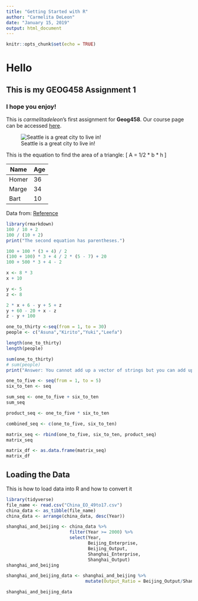 ---
title: "Getting Started with R"
author: "Carmelita DeLeon"
date: "January 15, 2019"
output: html_document
---


```{r setup, include=FALSE}
knitr::opts_chunk$set(echo = TRUE)
```

# Hello
## This is my GEOG458 Assignment 1
### I hope you enjoy!

This is *carmelitadeleon*'s first assignment for **Geog458**. Our course page can be accessed [here](https://canvas.uw.edu/courses/1269928).

![Seattle is a great city to live in!](https://cdn.pixabay.com/photo/2015/08/01/13/47/seattle-870282_1280.jpg)


This is the equation to find the area of a triangle: \[ A = 1/2 * b * h \]

Name          | Age
------------- | -------------
Homer         | 36
Marge         | 34
Bart          | 10
Data from: [Reference](https://www.thoughtco.com/age-of-homer-marge-bart-lisa-135494)


```{r task_six}
library(rmarkdown)
100 / 10 + 2
100 / (10 + 2)
print("The second equation has parentheses.")

100 + 100 * (3 + 4) / 2
(100 + 100) * 3 + 4 / 2 * (5 - 7) + 20
100 + 500 * 3 + 4 - 2
```

```{r task_seven}
x <- 8 * 3
x + 10

y <- 5
z <- 8

2 * x + 6 - y + 5 + z
y + 60 - 20 + x - z
z - y + 100
```

```{r task_eight}
one_to_thirty <-seq(from = 1, to = 30)
people <- c("Asuna","Kirito","Yuki","Leefa")

length(one_to_thirty)
length(people)

sum(one_to_thirty)
# sum(people)
print("Answer: You cannot add up a vector of strings but you can add up a vector of numbers")
```

```{r task_nine}
one_to_five <- seq(from = 1, to = 5)
six_to_ten <- seq

sum_seq <- one_to_five + six_to_ten
sum_seq

product_seq <- one_to_five * six_to_ten
```

```{r task_ten}
combined_seq <- c(one_to_five, six_to_ten)

matrix_seq <- rbind(one_to_five, six_to_ten, product_seq)
matrix_seq

matrix_df <- as.data.frame(matrix_seq)
matrix_df
```

## Loading the Data 
This is how to load data into R and how to convert it

```{r task_12_to_14, echo=TRUE}
library(tidyverse)
file_name <- read.csv("China_EO_49to17.csv")
china_data <- as_tibble(file_name)
china_data <- arrange(china_data, desc(Year))

shanghai_and_beijing <- china_data %>% 
                        filter(Year >= 2000) %>% 
                        select(Year,
                               Beijing_Enterprise,
                               Beijing_Output,
                               Shanghai_Enterprise,
                               Shanghai_Output)
shanghai_and_beijing

shanghai_and_beijing_data <- shanghai_and_beijing %>%
                              mutate(Output_Ratio = Beijing_Output/Shanghai_Output)

shanghai_and_beijing_data
```